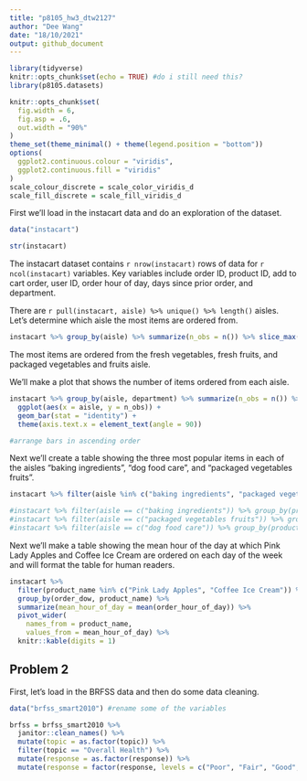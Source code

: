 ```yaml
---
title: "p8105_hw3_dtw2127"
author: "Dee Wang"
date: "18/10/2021"
output: github_document
---
```


```r
library(tidyverse)
knitr::opts_chunk$set(echo = TRUE) #do i still need this?
library(p8105.datasets)

knitr::opts_chunk$set(
  fig.width = 6,
  fig.asp = .6,
  out.width = "90%"
)
theme_set(theme_minimal() + theme(legend.position = "bottom"))
options(
  ggplot2.continuous.colour = "viridis",
  ggplot2.continuous.fill = "viridis"
)
scale_colour_discrete = scale_color_viridis_d
scale_fill_discrete = scale_fill_viridis_d

```

First we'll load in the instacart data and do an exploration of the dataset.

```r
data("instacart")

str(instacart)
```

The instacart dataset contains `r nrow(instacart)` rows of data for `r ncol(instacart)` variables. Key variables include order ID, product ID, add to cart order, user ID, order hour of day, days since prior order, and department. 

There are `r pull(instacart, aisle) %>% unique() %>% length()` aisles. Let's determine which aisle the most items are ordered from. 

```r
instacart %>% group_by(aisle) %>% summarize(n_obs = n()) %>% slice_max(n_obs, n=3)
```
The most items are ordered from the fresh vegetables, fresh fruits, and packaged vegetables and fruits aisle.  

We'll make a plot that shows the number of items ordered from each aisle. 

```r

instacart %>% group_by(aisle, department) %>% summarize(n_obs = n()) %>% filter(n_obs > 10000) %>% 
  ggplot(aes(x = aisle, y = n_obs)) + 
  geom_bar(stat = "identity") +
  theme(axis.text.x = element_text(angle = 90))

#arrange bars in ascending order
```

Next we'll create a table showing the three most popular items in each of the aisles "baking ingredients", "dog food care", and "packaged vegetables fruits".

```r
instacart %>% filter(aisle %in% c("baking ingredients", "packaged vegetables fruits", "dog food care")) %>% group_by(aisle, product_name) %>% summarize(n_obs = n()) %>% slice_max(order_by = n_obs, n = 3) %>% knitr::kable()

#instacart %>% filter(aisle == c("baking ingredients")) %>% group_by(product_name) %>% summarize(n_obs = n()) %>% slice_max(order_by = n_obs, n = 3) %>% knitr::kable()
#instacart %>% filter(aisle == c("packaged vegetables fruits")) %>% group_by(product_name) %>% summarize(n_obs = n()) %>% slice_max(order_by = n_obs, n = 3) %>% knitr::kable()
#instacart %>% filter(aisle == c("dog food care")) %>% group_by(product_name) %>% summarize(n_obs = n()) %>% slice_max(order_by = n_obs, n = 3) %>% knitr::kable()

```

Next we'll make a table showing the mean hour of the day at which Pink Lady Apples and Coffee Ice Cream are ordered on each day of the week and will format the table for human readers. 


```r
instacart %>% 
  filter(product_name %in% c("Pink Lady Apples", "Coffee Ice Cream")) %>% 
  group_by(order_dow, product_name) %>% 
  summarize(mean_hour_of_day = mean(order_hour_of_day)) %>% 
  pivot_wider(
    names_from = product_name, 
    values_from = mean_hour_of_day) %>% 
  knitr::kable(digits = 1)
```

## Problem 2

First, let's load in the BRFSS data and then do some data cleaning. 

```r
data("brfss_smart2010") #rename some of the variables

brfss = brfss_smart2010 %>% 
  janitor::clean_names() %>% 
  mutate(topic = as.factor(topic)) %>%
  filter(topic == "Overall Health") %>%
  mutate(response = as.factor(response)) %>% 
  mutate(response = factor(response, levels = c("Poor", "Fair", "Good", "Very Good", "Excellent")))
```


